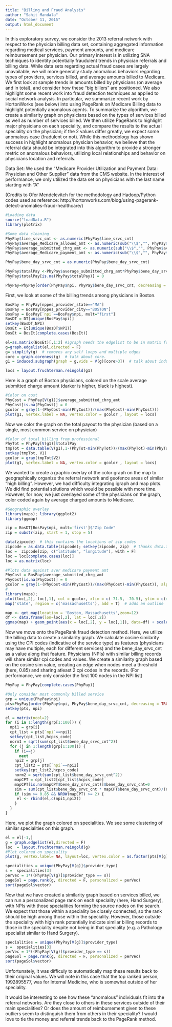 ```yaml
---
title: "Billing and Fraud Analysis"
author: "Sahit Mandala"
date: "October 11, 2015"
output: html_document
---
```


  In this exploratory survey, we consider the 2013 referral network with respect to the physician billing data set, containing aggregated information regarding medical services, payment amounts, and medicare reimbursement per physician. Our primary interest is in utilizing SNA techniques to identity potentially fraudulent trends in physician referrals and billing data. While data sets regarding actual fraud cases are largely unavailable, we will more generally study anomalous behaviors regarding types of providers, services billed, and average amounts billed to Medicare. We first look at sample trends in amounts billed by physicians (on average and in total), and consider how these "big billers" are positioned. We also highlight some recent work into fraud detection techniques as applied to social network analysis. In particular, we summarize recent work by HortonWorks (see below) into using PageRank on Medicare Billing data to highlight potentially anomalous agents. To summarize the algorithm, we create a similarity graph on physicians based on the types of services billed as well as number of services billed. We then utilize PageRank to highlight major physicians on each speciality, and compare the results to the actual speciality on the physician; if the 2 values differ greatly, we expect some anomalous case (fradulent or not). While this methodology has shown success in highlight anomalous physician behavior, we believe that the referral data should be integrated into this algorithm to provide a stronger metric on anomalous behaviors, utilizing local relationships and behavior on physicians location and referrals.

Data Set: We used the "Medicare Provider Utilization and Payment Data: Physician and Other Supplier" data from the CMS website. In the interest of performance, we only utilized the data set on physicians with the last name starting with "A"

(Credits to Ofer Mendelevitch for the methodology and Hadoop/Python codes used as reference: http://hortonworks.com/blog/using-pagerank-detect-anomalies-fraud-healthcare/)
```r
#Loading data
source("loadData.R")
library(plotrix)

#Some data cleaning
PhyPay$line_srvc_cnt <- as.numeric(PhyPay$line_srvc_cnt)
PhyPay$average_Medicare_allowed_amt <- as.numeric(sub("\\$","", PhyPay$average_Medicare_allowed_amt))
PhyPay$average_submitted_chrg_amt <- as.numeric(sub("\\$","", PhyPay$average_submitted_chrg_amt))
PhyPay$average_Medicare_payment_amt <- as.numeric(sub("\\$","", PhyPay$average_Medicare_payment_amt))

PhyPay$bene_day_srvc_cnt = as.numeric(PhyPay$bene_day_srvc_cnt)

PhyPay$totalPay <-PhyPay$average_submitted_chrg_amt*PhyPay$bene_day_srvc_cnt
PhyPay$totalPay[is.na(PhyPay$totalPay)] = 0

PhyPay=PhyPay[order(PhyPay$npi, PhyPay$bene_day_srvc_cnt, decreasing = TRUE)]
```

First, we look at some of the billing trends among physicians in Boston.

```r
BosPay = PhyPay[nppes_provider_state=="MA"]
BosPay = BosPay[nppes_provider_city=="BOSTON"]
BosPay = BosPay[`npi`==BosPay$npi, mult="first"]
BosDT = DT[unique(BosPay$npi)]
setkey(BosDT,NPI)
BosEt = Et[unique(BosDT$NPI)]
BosEt = BosEt[complete.cases(BosEt)]

el=as.matrix(BosEt)[,1:2] #igraph needs the edgelist to be in matrix format
g=graph.edgelist(el,directed = F)
g= simplify(g)  # removes any self loops and multiple edges
core = graph.coreness(g)  # talk about core.
g1 = induced.subgraph(graph = g,vids = V(g)[core>3])  # talk about induced subgraphs.

locs = layout.fruchterman.reingold(g1)
```

Here is a graph of Boston physicians, colored on the scale average submitted charge amount (darker is higher, black is highest). 

```r
#Color on cost
PhyCost = PhyPay[V(g1)]$average_submitted_chrg_amt
PhyCost[is.na(PhyCost)] = 0
gcolor = gray(1-(PhyCost-min(PhyCost))/(max(PhyCost)-min(PhyCost)))
plot(g1, vertex.label = NA, vertex.color = gcolor , layout = locs)
```

Now we color the graph on the total payout to the physician (based on a single, most common service on physician)

```r
#Color of total billing from professional
PhyTot = PhyPay[V(g1)]$totalPay
tmpTot = data.table(V(g1),1-(PhyTot-min(PhyTot))/(max(PhyTot)-min(PhyTot)))
setkey(tmpTot, V1)
gcolor = gray(tmpTot$V2)
plot(g1, vertex.label = NA, vertex.color = gcolor , layout = locs)
```

We wanted to create a graphic overlay of the color graph on the map to geographically organize the referral network and geofence areas of similar "high billing". However, we had difficulty integrating igraph and map plots. We did find potential solutions which would be possible with more time. However, for now, we just overlayed some of the physicians on the graph, color coded again by average charged amounts to Medicare.

```r
#Geographic overlay
library(maps); library(ggplot2)
library(ggmap)

zip = BosDT[BosPay$npi, mult='first']$"Zip Code"
zip = substr(zip, start = 1, stop = 5)

data(zipcode)  # this contains the locations of zip codes
zipcode = as.data.table(zipcode); setkey(zipcode, zip)  # thanks data.table for making things so fast!  
loc =  zipcode[zip, c("latitude", "longitude"), with = F]
loc = loc[complete.cases(loc)]
loc = as.matrix(loc)

#Plots data against aver medicare payment amt
PhyCost = BosPay$average_submitted_chrg_amt 
PhyCost[is.na(PhyCost)] = 0
gcolor = gray(1-(PhyCost-min(PhyCost))/(max(PhyCost)-min(PhyCost)), alpha = 0.5)
#
library(maps); 
plot(loc[,2], loc[,1], col = gcolor, xlim = c(-71.5, -70.5), ylim = c(42.2,42.6))
map('state', region = c('massachusetts'), add = T)  # adds an outline

map <- get_map(location = 'Boston, Massachusetts',zoom=12)
df <- data.frame(lon=loc[,2], lat = loc[,2])
ggmap(map) + geom_point(aes(x = loc[,2], y = loc[,1]), data=df) + scale_fill_manual(values = gcolor)

```

Now we move onto the PageRank fraud detection method. Here, we utilize the billing data to create a similarity graph. We calculate cosine similarity using the CPI codes (indicative of the service type) as features (physicians may have multiple, each for different services) and the bene_day_srvc_cnt as a value along that feature. Physicians (NPIs) with similar billing records will share similar cpi codes and values. We create a similarity graph based on the cosine sim value, creating an edge when nodes meet a threshold (here, 0.85) and sharing atleast 2 cpi codes in the records. (For performance, we only consider the first 100 nodes in the NPI list)

```r
PhyPay = PhyPay[complete.cases(PhyPay)]

#Only consider most commonly billed service
grp = unique(PhyPay$npi)
pts=PhyPay[order(PhyPay$npi, PhyPay$bene_day_srvc_cnt, decreasing = TRUE)]
setkey(pts, npi)

el = matrix(ncol=2)
for (i in 1:length(grp[1:100])) {
  npi1 = grp[i]
  cpt_list = pts[`npi`==npi1]
  setkey(cpt_list,hcpcs_code)
  norm1 = sqrt(sum(cpt_list$bene_day_srvc_cnt^2))
  for (j in 1:length(grp[1:100])) {
    if (i==j)
      next
    npi2 = grp[j]
    cpt_list2 = pts[`npi`==npi2]
    setkey(cpt_list2,hcpcs_code)
    norm2 = sqrt(sum(cpt_list$bene_day_srvc_cnt^2))
    mapCPT = cpt_list2[cpt_list$hcpcs_code]
    mapCPT[is.na(mapCPT$bene_day_srvc_cnt)]$bene_day_srvc_cnt=0
    sim = sum(cpt_list$bene_day_srvc_cnt * mapCPT$bene_day_srvc_cnt)/(norm1*norm2)
    if (sim >= 0.85 && NROW(mapCPT) >= 2) {
     el <- rbind(el,c(npi1,npi2))
    }
  }
}

```

Here, we plot the graph colored on specialities. We see some clustering of similar specialities on this graph.

```r
el = el[-1,]
g = graph.edgelist(el,directed = F)
loc  = layout.fruchterman.reingold(g)
#Plot colored on speciality
plot(g, vertex.label= NA, layout=loc, vertex.color = as.factor(pts[V(g), mult="first"]$provider_type))

specialities = unique(PhyPay[V(g)]$provider_type)
s =  specialities[3]
perVec = 1*((PhyPay[V(g)]$provider_type == s))
pageSol = page.rank(g, directed = F, personalized = perVec)
sort(pageSol$vector)
```


Now that we have created a similarity graph based on services billed, we can run a personalized page rank on each speciality (here, Hand Surgery), with NPIs with those specialities forming the source nodes on the search. We expect that those within a speciality be closely connected, so the rank should be high among those within the speciality. However, those outside the speciality with high rank potentially indicate similar billing records to those in the speciality despite not being in that speciality (e.g. a Pathology specialist similar to Hand Surgery).
```r

specialities = unique(PhyPay[V(g)]$provider_type)
s =  specialities[3]
perVec = 1*((PhyPay[V(g)]$provider_type == s))
pageSol = page.rank(g, directed = F, personalized = perVec)
sort(pageSol$vector)
```

Unfortunately, it was difficuly to automatically map these results back to their original values. We will note in this case that the top ranked person, 1992895577, was for Internal Medicine, who is somewhat outside of her speciality.

It would be interesting to see how these "anomalous" individuals fit into the referral networks. Are they close to others in these services outside of their main specialities? Or does the amount of reimbursement given to these outliers seem to distinguish them from others in their speciality? I would love to tie the money and referral trends back to the PageRank method.